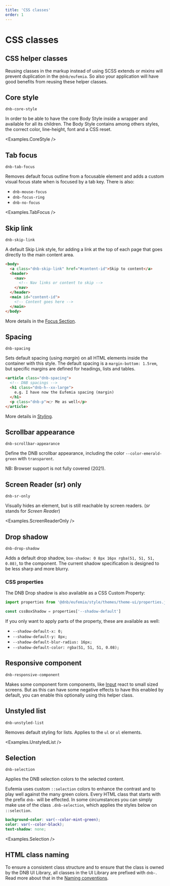 ```yaml
---
title: 'CSS classes'
order: 1
---
```



# CSS classes

## CSS helper classes

Reusing classes in the markup instead of using SCSS extends or _mixins_ will prevent duplication in the `@dnb/eufemia`. So also your application will have good benefits from reusing these helper classes.

## Core style

`dnb-core-style`

In order to be able to have the core Body Style inside a wrapper and available for all its children. The Body Style contains among others styles, the correct color, line-height, font and a CSS reset.

<Examples.CoreStyle />

## Tab focus

`dnb-tab-focus`

Removes default focus outline from a focusable element and adds a custom visual focus state when is focused by a tab key.
There is also:

- `dnb-mouse-focus`
- `dnb-focus-ring`
- `dnb-no-focus`

<Examples.TabFocus />

## Skip link

`dnb-skip-link`

A default Skip Link style, for adding a link at the top of each page that goes directly to the main content area.

<SkipLinkExample />

```html
<body>
  <a class="dnb-skip-link" href="#content-id">Skip to content</a>
  <header>
    <nav>
      <!-- Nav links or content to skip -->
    </nav>
  </header>
  <main id="content-id">
    <!-- Content goes here -->
  </main>
</body>
```

More details in the [Focus Section](/uilib/usage/accessibility/focus#skip-link).

## Spacing

`dnb-spacing`

Sets default spacing (using _margin_) on all HTML elements inside the container with this style. The default spacing is a `margin-bottom: 1.5rem`, but specific margins are defined for headings, lists and tables.

```html
<article class="dnb-spacing">
  <!-- DNB spacings -->
  <h1 class="dnb-h--xx-large">
    e.g. I have now the Eufemia spacing (margin)
  </h1>
  <p class="dnb-p">👉 Me as well</p>
</article>
```

More details in [Styling](/uilib/usage/customisation/styling#spacing).

## Scrollbar appearance

`dnb-scrollbar-appearance`

Define the DNB scrollbar appearance, including the color `--color-emerald-green` with `transparent`.

NB: Browser support is not fully covered (2021).

## Screen Reader (sr) only

`dnb-sr-only`

Visually hides an element, but is still reachable by screen readers. (_sr_ stands for _Screen Reader_)

<Examples.ScreenReaderOnly />

## Drop shadow

`dnb-drop-shadow`

Adds a default drop shadow, `box-shadow: 0 8px 16px rgba(51, 51, 51, 0.08)`, to the component. The current shadow specification is designed to be less sharp and more blurry.

### CSS properties

The DNB Drop shadow is also available as a CSS Custom Property:

```ts
import properties from '@dnb/eufemia/style/themes/theme-ui/properties.js'

const cssBoxShadow = properties['--shadow-default']
```

If you only want to apply parts of the property, these are available as well:

- `--shadow-default-x: 0;`
- `--shadow-default-y: 8px;`
- `--shadow-default-blur-radius: 16px;`
- `--shadow-default-color: rgba(51, 51, 51, 0.08);`

## Responsive component

`dnb-responsive-component`

Makes some component form components, like [Input](/uilib/components/input) react to small sized screens. But as this can have some negative effects to have this enabled by default, you can enable this optionally using this helper class.

## Unstyled list

`dnb-unstyled-list`

Removes default styling for lists. Applies to the `ul` or `ol` elements.

<Examples.UnstyledList />

## Selection

`dnb-selection`

Applies the DNB selection colors to the selected content.

Eufemia uses custom `::selection` colors to enhance the contrast and to play well against the many green colors.
Every HTML class that starts with the prefix `dnb-` will be effected. In some circumstances you can simply make use of the class `.dnb-selection`, which applies the styles below on `::selection`.

```scss
background-color: var(--color-mint-green);
color: var(--color-black);
text-shadow: none;
```

<Examples.Selection />

## HTML class naming

To ensure a consistent class structure and to ensure that the class is owned by the DNB UI Library, all classes in the UI Library are prefixed with `dnb-`. Read more about that in the [Naming conventions](/contribute/style-guides/naming).
